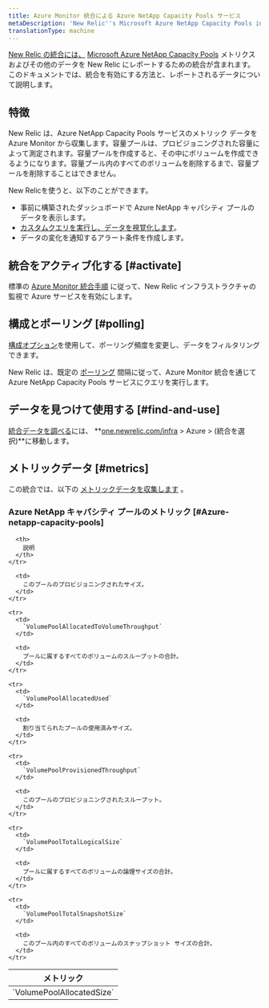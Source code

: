 ```yaml
---
title: Azure Monitor 統合による Azure NetApp Capacity Pools サービス
metaDescription: 'New Relic''s Microsoft Azure NetApp Capacity Pools integration: what data it reports and how to enable it.'
translationType: machine
---
```


[New Relic の統合には、](/docs/infrastructure/integrations-getting-started/getting-started/introduction-infrastructure-integrations) [Microsoft Azure NetApp Capacity Pools](https://learn.microsoft.com/en-us/azure/azure-netapp-files/azure-netapp-files-set-up-capacity-pool) メトリクスおよびその他のデータを New Relic にレポートするための統合が含まれます。このドキュメントでは、統合を有効にする方法と、レポートされるデータについて説明します。

## 特徴

New Relic は、Azure NetApp Capacity Pools サービスのメトリック データを Azure Monitor から収集します。容量プールは、プロビジョニングされた容量によって測定されます。容量プールを作成すると、その中にボリュームを作成できるようになります。容量プール内のすべてのボリュームを削除するまで、容量プールを削除することはできません。

New Relicを使うと、以下のことができます。

* 事前に構築されたダッシュボードで Azure NetApp キャパシティ プールのデータを表示します。
* [カスタムクエリを実行し、データを視覚化します](/docs/infrastructure/integrations-getting-started/getting-started/use-integration-data-new-relic-insights)。
* データの変化を通知するアラート条件を作成します。

## 統合をアクティブ化する [#activate]

標準の [Azure Monitor 統合手順](/docs/infrastructure/microsoft-azure-integrations/azure-integrations-list/azure-monitor) に従って、New Relic インフラストラクチャの監視で Azure サービスを有効にします。

## 構成とポーリング [#polling]

[構成オプション](/docs/infrastructure/microsoft-azure-integrations/azure-integrations-list/azure-monitor/#settings)を使用して、ポーリング頻度を変更し、データをフィルタリングできます。

New Relic は、既定の [ポーリング](/docs/infrastructure/microsoft-azure-integrations/azure-integrations-list/azure-monitor/#settings) 間隔に従って、Azure Monitor 統合を通じて Azure NetApp Capacity Pools サービスにクエリを実行します。

## データを見つけて使用する [#find-and-use]

[統合データを調べる](/docs/infrastructure/integrations/find-use-infrastructure-integration-data)には、 **[one.newrelic.com/infra](https://one.newrelic.com/infra) > Azure > (統合を選択)**に移動します。

## メトリックデータ [#metrics]

この統合では、以下の [メトリックデータを収集します](/docs/infrastructure/integrations-getting-started/getting-started/understand-integration-data-data-types#metric) 。

### Azure NetApp キャパシティ プールのメトリック [#Azure-netapp-capacity-pools]

<table>
  <thead>
    <tr>
      <th style={{ width: "300px" }}>
        メトリック
      </th>

      <th>
        説明
      </th>
    </tr>
  </thead>

  <tbody>
    <tr>
      <td>
        `VolumePoolAllocatedSize`
      </td>

      <td>
        このプールのプロビジョニングされたサイズ。
      </td>
    </tr>

    <tr>
      <td>
        `VolumePoolAllocatedToVolumeThroughput`
      </td>

      <td>
        プールに属するすべてのボリュームのスループットの合計。
      </td>
    </tr>

    <tr>
      <td>
        `VolumePoolAllocatedUsed`
      </td>

      <td>
        割り当てられたプールの使用済みサイズ。
      </td>
    </tr>

    <tr>
      <td>
        `VolumePoolProvisionedThroughput`
      </td>

      <td>
        このプールのプロビジョニングされたスループット。
      </td>
    </tr>

    <tr>
      <td>
        `VolumePoolTotalLogicalSize`
      </td>

      <td>
        プールに属するすべてのボリュームの論理サイズの合計。
      </td>
    </tr>

    <tr>
      <td>
        `VolumePoolTotalSnapshotSize`
      </td>

      <td>
        このプール内のすべてのボリュームのスナップショット サイズの合計。
      </td>
    </tr>
  </tbody>
</table>